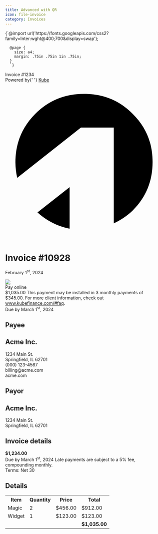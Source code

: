 ```yaml
---
title: Advanced with QR
icon: file-invoice
category: Invoices
---
```



<Tailwind>
  <CSS>
    {`@import url('https://fonts.googleapis.com/css2?family=Inter:wght@400;700&display=swap');

      @page {
        size: a4;
        margin: .75in .75in 1in .75in;
      }
      `}

  </CSS>
  <div className="font-[inter] text-slate-800">
    <div className="bg-slate-100 -z-10 absolute -bottom-[1in] -right-[.75in] -left-[.75in] rounded-t-[.75in] h-[20vh]" >
    </div>
    <PageBottom>
      <div className="text-xs text-slate-400 border-t border-t-slate-300 py-4 mt-4 flex border-b border-b-slate-300">
        <div>Invoice #1234</div>
        <div className="flex-grow" />
        <div>
          Powered by{' '}
          <a
            href="https://kubefinance.com"
            target="_blank"
            className="underline underline-offset-2 "
          >
            Kube
          </a>
        </div>
      </div>
    </PageBottom>
    <div className="flex items-start">
    <div>
      <svg version="1.1" id="Layer_1" xmlns="http://www.w3.org/2000/svg" x="0px" y="0px" viewBox="0 0 24 24" className="w-16 mb-12 fill-slate-800">
        <g>
          <path d="M22.45,12.12c0-2.91-0.99-5.33-3.03-7.34C17.42,2.76,14.96,1.74,12,1.74c-2.93,0-5.4,1.02-7.43,3.05
            C2.56,6.8,1.55,9.26,1.55,12.15c0,0.84,0.11,1.63,0.27,2.37l9.71-7.65h5.01v14.58c1.06-0.5,2.03-1.13,2.91-1.99
            C21.46,17.45,22.45,15.01,22.45,12.12z"/>
          <path d="M4.91,19.78c1.4,1.26,3.03,2.12,4.9,2.48v-6.32L4.91,19.78z"/>
        </g>
      </svg>
      <h1 className="text-2xl font-bold">Invoice #10928</h1>
      <p className="text-slate-400 mb-8 pt-1">February 1<sup>st</sup>, 2024</p>
      </div>
      <div className="flex-grow" />
    <div className="bg-[#5a2489] shadow-xl ring-white ring-4 shadow-[#5a2489]/20 text-white p-1  rounded-[0.625rem] w-1/2">
      <div className="flex items-center text-xs text-white">
        <img className="ml-2 h-4 m-1 mb-2" src="https://framerusercontent.com/images/c65IbugacMOpovnRr8ETn6Pm7Sk.png"/>
      </div>
      <div className="flex bg-white rounded-md text-slate-800 items-stretch">
        <div className="flex-grow flex flex-col p-3 pt-2">
          <div className="text-sm text-[#5a2489] flex items-center">
            Pay online
            <ArrowRightIcon className="h-4 fill-current ml-1" />
          </div>
          <div className="basis-0 flex-grow"/>
          <div className="text-2xl font-mono font-bold pb-2">
            $1,035.00
            <Footnote style={{footnoteDisplay: 'inline'}}>
              This payment may be installed in 3 monthly payments of $345.00. For more client information, check out <a href="https://www.kubefinance.com/" target="_blank" className="underline">www.kubefinance.com/#faq</a>.
            </Footnote>
          </div>
          <div className="text-xs text-slate-400 border-t border-t-slate-200 pt-2">
            Due by March 1<sup>st</sup>, 2024
          </div>
        </div>
        <div>
          <div className="p-2 bg-white rounded-md">
            <QRCodeSVG className="h-32 rounded-sm overflow-hidden" value="https://www.kubefinance.com/" size={128} bgColor="white" fgColor="#5a2489" />
          </div>
        </div>
      </div>
    </div>
    </div>
    <div className="p-6 rounded-xl mt-6 -mx-6">
      <h2 className="mb-2 text-xs font-bold text-slate-500 uppercase">Payee</h2>
      <div className="flex">
        <div className="basis-0 flex-grow gap-4">
          <h2 className="font-bold">Acme Inc.</h2>
          1234 Main St.
          <br />
          Springfield, IL 62701
        </div>
        <div className="basis-0 flex-grow">
          (000) 123-4567
          <br />
          billing@acme.com
          <br />
          acme.com
        </div>
      </div>
    </div>
    <div className="p-6 bg-slate-100 rounded-xl -mx-6 mb-6">
      <div className="flex">
        <div className="basis-0 flex-grow gap-4">
          <h2 className="mb-2 text-xs font-bold text-slate-500 uppercase">Payor</h2>
          <h2 className="font-bold">Acme Inc.</h2>
          1234 Main St.
          <br />
          Springfield, IL 62701
        </div>
        <div className="basis-0 flex-grow">
          <h2 className="mb-2 text-xs font-bold text-slate-500 uppercase">Invoice details</h2>
          <b>$1,234.00</b>
          <br />
          Due by March 1<sup>st</sup>, 2024
          <Footnote style={{footnoteDisplay: 'inline'}}>
            Late payments are subject to a 5% fee, compounding monthly.
          </Footnote>
          <br />
          Terms: Net 30
        </div>
      </div>
    </div>
    <h2 className="mb-2 text-xs font-bold text-slate-500 uppercase">Details</h2>
    <table className="w-full my-2 border-collapse">
      <tr className="border-b font-bold text-slate-500">
        <th className="text-left py-3">Item</th>
        <th className="text-left py-3">Quantity</th>
        <th className="text-right py-3">Price</th>
        <th className="text-right py-3">Total</th>
      </tr>
      <tr className="border-b">
        <td className="text-left py-3">Magic</td>
        <td className="text-left py-3">2</td>
        <td className="text-right py-3">$456.00</td>
        <td className="text-right py-3">$912.00</td>
      </tr>
      <tr className="border-b">
        <td className="text-left py-3">Widget</td>
        <td className="text-left py-3">1</td>
        <td className="text-right py-3">$123.00</td>
        <td className="text-right py-3">$123.00</td>
      </tr>
      <tr className="py-2">
        <td />
        <td />
        <td />
        <td className="text-right py-3">
          <b>$1,035.00</b>
        </td>
      </tr>
    </table>

  </div>
</Tailwind>
